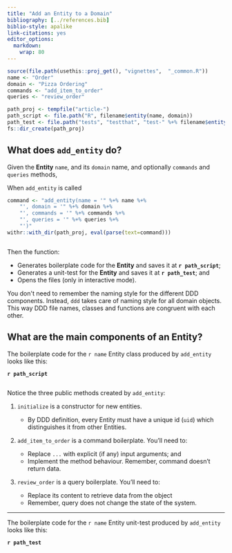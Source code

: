 ---
title: "Add an Entity to a Domain"
bibliography: [../references.bib]
biblio-style: apalike
link-citations: yes
editor_options: 
  markdown: 
    wrap: 80
---

```{r, include = FALSE}
source(file.path(usethis::proj_get(), "vignettes",  "_common.R"))
name <- "Order"
domain <- "Pizza Ordering"
commands <- "add_item_to_order"
queries <- "review_order"

path_proj <- tempfile("article-")
path_script <- file.path("R", filename$entity(name, domain))
path_test <- file.path("tests", "testthat", "test-" %+% filename$entity(name, domain))
fs::dir_create(path_proj)
```

## What does `add_entity` do?

Given the **Entity** `name`, and its `domain` name, and optionally `commands`
and `queries` methods,

When `add_entity` is called

```{r, eval = TRUE, echo = FALSE}
command <- "add_entity(name = '" %+% name %+% 
    "', domain = '" %+% domain %+% 
    "', commands = '" %+% commands %+% 
    "', queries = '" %+% queries %+%
    "')"
withr::with_dir(path_proj, eval(parse(text=command)))
```

```{r, code = command, eval = FALSE, echo = TRUE}
```

Then the function:

-   Generates boilerplate code for the **Entity** and saves it at
    **`r path_script`**;
-   Generates a unit-test for the **Entity** and saves it at **`r path_test`**;
    and
-   Opens the files (only in interactive mode).

```{=html}
<div class="alert alert-info" <strong="">
You don't need to remember the naming style for the different DDD components.
Instead, <code>ddd</code> takes care of naming style for all domain objects.
This way DDD file names, classes and functions are congruent with each other.
</div>
```
## What are the main components of an **Entity**?

The boilerplate code for the `r name` Entity class produced by `add_entity`
looks like this:

**`r path_script`**

```{r code = readLines(file.path(path_proj, path_script)), eval = FALSE, echo = TRUE}
```

Notice the three public methods created by `add_entity`:

1.  `initialize` is a constructor for new entities.

    -   By DDD definition, every Entity must have a unique id (`uid`) which
        distinguishes it from other Entities.

2.  `add_item_to_order` is a command boilerplate. You'll need to:

    -   Replace `...` with explicit (if any) input arguments; and
    -   Implement the method behaviour. Remember, command doesn't return data.

3.  `review_order` is a query boilerplate. You'll need to:

    -   Replace its content to retrieve data from the object
    -   Remember, query does not change the state of the system.

--------------------------------------------------------------------------------

The boilerplate code for the `r name` Entity unit-test produced by `add_entity`
looks like this:

**`r path_test`**

```{r code = readLines(file.path(path_proj, path_test)), eval = FALSE, echo = TRUE}
```

<!-- ## What is an Entity? -->

<!-- Entities are the first natural place we should aim to place business logic in -->

<!-- domain-driven applications. -->
